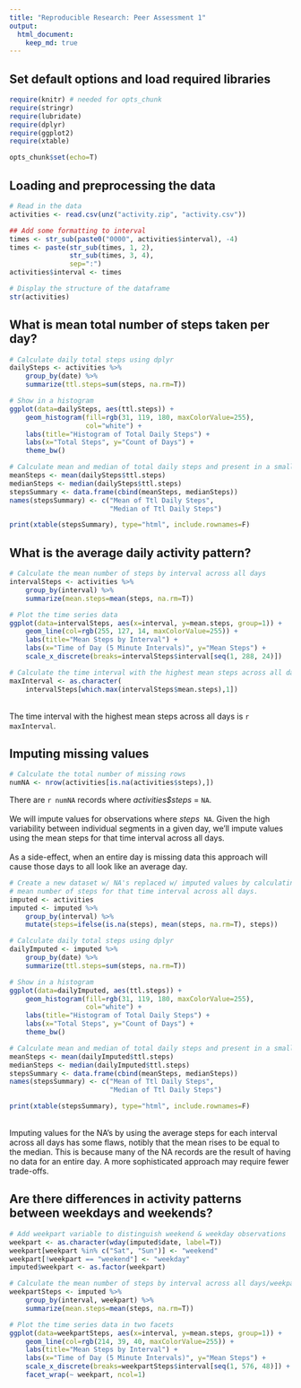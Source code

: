 ```yaml
---
title: "Reproducible Research: Peer Assessment 1"
output: 
  html_document:
    keep_md: true
---
```


## Set default options and load required libraries
```r
require(knitr) # needed for opts_chunk
require(stringr)
require(lubridate)
require(dplyr)
require(ggplot2)
require(xtable)

opts_chunk$set(echo=T)
```

## Loading and preprocessing the data
```r
# Read in the data
activities <- read.csv(unz("activity.zip", "activity.csv"))

## Add some formatting to interval
times <- str_sub(paste0("0000", activities$interval), -4)
times <- paste(str_sub(times, 1, 2),
               str_sub(times, 3, 4),
               sep=":")
activities$interval <- times

# Display the structure of the dataframe
str(activities)
```

## What is mean total number of steps taken per day?
```r
# Calculate daily total steps using dplyr
dailySteps <- activities %>%
    group_by(date) %>%
    summarize(ttl.steps=sum(steps, na.rm=T))

# Show in a histogram
ggplot(data=dailySteps, aes(ttl.steps)) +
    geom_histogram(fill=rgb(31, 119, 180, maxColorValue=255),
                   col="white") +
    labs(title="Histogram of Total Daily Steps") +
    labs(x="Total Steps", y="Count of Days") +
    theme_bw()

# Calculate mean and median of total daily steps and present in a small table
meanSteps <- mean(dailySteps$ttl.steps)
medianSteps <- median(dailySteps$ttl.steps)
stepsSummary <- data.frame(cbind(meanSteps, medianSteps))
names(stepsSummary) <- c("Mean of Ttl Daily Steps",
                         "Median of Ttl Daily Steps")

print(xtable(stepsSummary), type="html", include.rownames=F)
```

## What is the average daily activity pattern?
```r
# Calculate the mean number of steps by interval across all days
intervalSteps <- activities %>%
    group_by(interval) %>%
    summarize(mean.steps=mean(steps, na.rm=T))

# Plot the time series data
ggplot(data=intervalSteps, aes(x=interval, y=mean.steps, group=1)) +
    geom_line(col=rgb(255, 127, 14, maxColorValue=255)) +
    labs(title="Mean Steps by Interval") +
    labs(x="Time of Day (5 Minute Intervals)", y="Mean Steps") +
    scale_x_discrete(breaks=intervalSteps$interval[seq(1, 288, 24)])

# Calculate the time interval with the highest mean steps across all days.
maxInterval <- as.character(
    intervalSteps[which.max(intervalSteps$mean.steps),1])
```

<br />
The time interval with the highest mean steps across all days
is `r maxInterval`.

## Imputing missing values
```r
# Calculate the total number of missing rows
numNA <- nrow(activities[is.na(activities$steps),])
```

There are `r numNA` records where _activities$steps_ = `NA`.  
<br />
We will impute values for observations where _steps_ \ `NA`. Given the high variability between individual segments in a given day, we'll impute values using the mean steps for that time interval across all days.  
<br />
As a side-effect, when an entire day is missing data this approach will cause those days to all look like an average day.
<br />

```r
# Create a new dataset w/ NA's replaced w/ imputed values by calculating the
# mean number of steps for that time interval across all days.
imputed <- activities
imputed <- imputed %>%
    group_by(interval) %>%
    mutate(steps=ifelse(is.na(steps), mean(steps, na.rm=T), steps))

# Calculate daily total steps using dplyr
dailyImputed <- imputed %>%
    group_by(date) %>%
    summarize(ttl.steps=sum(steps, na.rm=T))

# Show in a histogram
ggplot(data=dailyImputed, aes(ttl.steps)) +
    geom_histogram(fill=rgb(31, 119, 180, maxColorValue=255),
                   col="white") +
    labs(title="Histogram of Total Daily Steps") +
    labs(x="Total Steps", y="Count of Days") +
    theme_bw()

# Calculate mean and median of total daily steps and present in a small table
meanSteps <- mean(dailyImputed$ttl.steps)
medianSteps <- median(dailyImputed$ttl.steps)
stepsSummary <- data.frame(cbind(meanSteps, medianSteps))
names(stepsSummary) <- c("Mean of Ttl Daily Steps",
                         "Median of Ttl Daily Steps")

print(xtable(stepsSummary), type="html", include.rownames=F)
```
<br />
Imputing values for the NA's by using the average steps for each interval across all days has some flaws, notibly that the mean rises to be equal to the median. This is because many of the NA records are the result of having no data for an entire day. A more sophisticated approach may require fewer trade-offs.

## Are there differences in activity patterns between weekdays and weekends?
```r
# Add weekpart variable to distinguish weekend & weekday observations
weekpart <- as.character(wday(imputed$date, label=T))
weekpart[weekpart %in% c("Sat", "Sun")] <- "weekend"
weekpart[!weekpart == "weekend"] <- "weekday"
imputed$weekpart <- as.factor(weekpart)

# Calculate the mean number of steps by interval across all days/weekparts
weekpartSteps <- imputed %>%
    group_by(interval, weekpart) %>%
    summarize(mean.steps=mean(steps, na.rm=T))

# Plot the time series data in two facets
ggplot(data=weekpartSteps, aes(x=interval, y=mean.steps, group=1)) +
    geom_line(col=rgb(214, 39, 40, maxColorValue=255)) +
    labs(title="Mean Steps by Interval") +
    labs(x="Time of Day (5 Minute Intervals)", y="Mean Steps") +
    scale_x_discrete(breaks=weekpartSteps$interval[seq(1, 576, 48)]) +
    facet_wrap(~ weekpart, ncol=1)
```